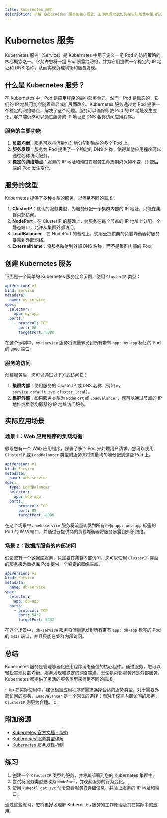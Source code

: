 ```yaml
---
title: Kubernetes 服务
description: 了解 Kubernetes 服务的核心概念、工作原理以及如何在实际场景中使用它来管理容器化应用程序的网络通信。
---
```


# Kubernetes 服务

Kubernetes 服务（Service）是 Kubernetes 中用于定义一组 Pod 的访问策略的核心概念之一。它允许您将一组 Pod 暴露给网络，并为它们提供一个稳定的 IP 地址和 DNS 名称，从而实现负载均衡和服务发现。

## 什么是 Kubernetes 服务？

在 Kubernetes 中，Pod 是应用程序的最小部署单元。然而，Pod 是动态的，它们的 IP 地址可能会随着重启或扩展而改变。Kubernetes 服务通过为 Pod 提供一个稳定的网络端点，解决了这个问题。服务可以确保即使 Pod 的 IP 地址发生变化，客户端仍然可以通过服务的 IP 地址或 DNS 名称访问应用程序。

### 服务的主要功能

1. **负载均衡**：服务可以将流量均匀地分配到后端的多个 Pod 上。
2. **服务发现**：服务为 Pod 提供了一个稳定的 DNS 名称，使得其他应用程序可以通过名称访问服务。
3. **稳定的网络端点**：服务的 IP 地址和端口在服务生命周期内保持不变，即使后端的 Pod 发生变化。

## 服务的类型

Kubernetes 提供了多种类型的服务，以满足不同的需求：

1. **ClusterIP**：默认的服务类型，为服务分配一个集群内部的 IP 地址，只能在集群内部访问。
2. **NodePort**：在 ClusterIP 的基础上，为服务在每个节点的 IP 地址上分配一个静态端口，允许从集群外部访问。
3. **LoadBalancer**：在 NodePort 的基础上，使用云提供商的负载均衡器将服务暴露到外部网络。
4. **ExternalName**：将服务映射到外部 DNS 名称，而不是集群内部的 Pod。

## 创建 Kubernetes 服务

下面是一个简单的 Kubernetes 服务定义示例，使用 `ClusterIP` 类型：

```yaml
apiVersion: v1
kind: Service
metadata:
  name: my-service
spec:
  selector:
    app: my-app
  ports:
    - protocol: TCP
      port: 80
      targetPort: 8080
```

在这个示例中，`my-service` 服务将流量转发到所有带有 `app: my-app` 标签的 Pod 的 `8080` 端口。

### 服务的访问

创建服务后，您可以通过以下方式访问它：

1. **集群内部**：使用服务的 ClusterIP 或 DNS 名称（例如 `my-service.default.svc.cluster.local`）。
2. **集群外部**：如果服务类型为 `NodePort` 或 `LoadBalancer`，您可以通过节点的 IP 地址或负载均衡器的 IP 地址访问服务。

## 实际应用场景

### 场景 1：Web 应用程序的负载均衡

假设您有一个 Web 应用程序，部署了多个 Pod 来处理用户请求。您可以使用 `ClusterIP` 或 `LoadBalancer` 类型的服务来将流量均匀地分配到这些 Pod 上。

```yaml
apiVersion: v1
kind: Service
metadata:
  name: web-service
spec:
  type: LoadBalancer
  selector:
    app: web-app
  ports:
    - protocol: TCP
      port: 80
      targetPort: 8080
```

在这个场景中，`web-service` 服务将流量转发到所有带有 `app: web-app` 标签的 Pod 的 `8080` 端口，并通过云提供商的负载均衡器将服务暴露到外部网络。

### 场景 2：数据库服务的内部访问

假设您有一个数据库服务，只需要在集群内部访问。您可以使用 `ClusterIP` 类型的服务来为数据库 Pod 提供一个稳定的网络端点。

```yaml
apiVersion: v1
kind: Service
metadata:
  name: db-service
spec:
  selector:
    app: db-app
  ports:
    - protocol: TCP
      port: 5432
      targetPort: 5432
```

在这个场景中，`db-service` 服务将流量转发到所有带有 `app: db-app` 标签的 Pod 的 `5432` 端口，并且只能在集群内部访问。

## 总结

Kubernetes 服务是管理容器化应用程序网络通信的核心组件。通过服务，您可以轻松实现负载均衡、服务发现和稳定的网络端点。无论是内部服务还是外部服务，Kubernetes 都提供了灵活的服务类型来满足不同的需求。

:::tip
在实际使用中，建议根据应用程序的需求选择合适的服务类型。对于需要外部访问的服务，`LoadBalancer` 是一个常见的选择；而对于仅需内部访问的服务，`ClusterIP` 则更为合适。
:::

## 附加资源

- [Kubernetes 官方文档 - 服务](https://kubernetes.io/docs/concepts/services-networking/service/)
- [Kubernetes 服务类型详解](https://kubernetes.io/docs/concepts/services-networking/service/#publishing-services-service-types)
- [Kubernetes 服务发现机制](https://kubernetes.io/docs/concepts/services-networking/dns-pod-service/)

## 练习

1. 创建一个 `ClusterIP` 类型的服务，并将其部署到您的 Kubernetes 集群中。
2. 尝试将服务类型更改为 `NodePort`，并观察服务的行为变化。
3. 使用 `kubectl get svc` 命令查看服务的详细信息，并验证服务的 IP 地址和端口。

通过这些练习，您将更好地理解 Kubernetes 服务的工作原理及其在实际中的应用。